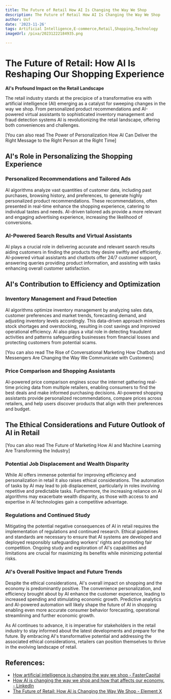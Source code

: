```yaml
---
title: The Future of Retail How AI Is Changing the Way We Shop
description: The Future of Retail How AI Is Changing the Way We Shop
author: Usf
date: '2023-11-26'
tags: Artificial Intelligence,E-commerce,Retail,Shopping,Technology
imageUrl: /pixa/20231222184935.png

---
```

# The Future of Retail: How AI Is Reshaping  Our Shopping  Experience

**AI's Profound Impact  on the Retail Landscape**

The retail industry stands at the precipice of a  transformative era with artificial intelligence (AI) emerging as a catalyst for sweeping changes in the way we shop. From personalized product  recommendations and AI-powered virtual assistants to  sophisticated inventory management and fraud detection systems AI is revolutionizing the retail landscape,  offering both conveniences and challenges.

[You can also read The Power  of Personalization How AI Can Deliver the Right Message  to the  Right Person at the Right Time]


## AI's Role in Personalizing the Shopping Experience

### Personalized Recommendations and Tailored Ads

AI algorithms analyze vast quantities of customer data, including  past purchases, browsing history, and preferences, to generate highly personalized product  recommendations. These recommendations, often  presented in real-time  enhance the shopping experience, catering to individual tastes and needs.  AI-driven tailored ads provide a more relevant and engaging advertising  experience, increasing the likelihood of conversions.

### AI-Powered Search Results and Virtual Assistants

AI plays  a crucial role in delivering accurate and relevant  search results aiding customers in  finding the products they  desire swiftly and efficiently. AI-powered virtual assistants and chatbots offer 24/7 customer support, answering queries providing product information, and assisting  with tasks enhancing  overall customer satisfaction.

## AI's Contribution to Efficiency and Optimization

### Inventory Management and Fraud Detection

AI algorithms optimize inventory management by analyzing sales data, customer preferences and market trends, forecasting demand, and adjusting inventory levels accordingly. This data-driven approach minimizes stock shortages and overstocking, resulting in cost savings and improved operational efficiency. AI also plays a vital role in detecting fraudulent activities and patterns safeguarding businesses from financial losses  and protecting  customers from potential scams.

[You can also  read The Rise of  Conversational Marketing How Chatbots and Messengers Are Changing the Way  We  Communicate with Customers]


###  Price Comparison and Shopping Assistants

AI-powered price comparison engines scour the internet gathering real-time pricing data from multiple retailers, enabling consumers to find the  best deals  and make informed purchasing decisions. AI-powered shopping assistants provide personalized recommendations, compare prices across retailers, and help users discover products that align with their preferences and budget.

## The Ethical Considerations and Future Outlook of AI in Retail

[You can also read The Future of  Marketing How AI and Machine  Learning Are Transforming the Industry]


###  Potential Job Displacement and Wealth Disparity

While AI offers immense  potential for improving efficiency and personalization in retail it also raises ethical considerations. The automation of tasks by AI may lead  to job displacement,  particularly in roles  involving repetitive and predictable tasks. Furthermore, the increasing reliance on AI algorithms may exacerbate wealth disparity, as those with access to  and expertise in  AI technologies  gain a competitive advantage.

###  Regulations and Continued Study

Mitigating the potential negative  consequences  of  AI in  retail requires  the implementation of regulations and continued research. Ethical guidelines and standards are necessary to ensure that AI systems are developed and deployed responsibly  safeguarding workers' rights and promoting fair competition. Ongoing study and exploration of AI's  capabilities and  limitations are crucial for maximizing its benefits while minimizing potential risks.

### AI's Overall Positive Impact and Future Trends

Despite  the ethical considerations, AI's overall impact on shopping and  the  economy is predominantly positive. The convenience personalization, and efficiency brought about by AI enhance the customer experience, leading  to increased spending and stimulating economic  growth. Predictive  analytics and AI-powered automation will likely shape the future of AI in shopping  enabling even more accurate consumer behavior forecasting, operational streamlining and further economic growth.

As AI continues to  advance,  it is imperative for stakeholders in the retail industry to stay informed about the latest developments and prepare for the future. By embracing AI's  transformative potential  and addressing the associated ethical considerations, retailers can position themselves to  thrive in the evolving landscape of  retail.

## References:
- [How artificial intelligence is changing the way we shop - FasterCapital](https://fastercapital.com/content/How-artificial-intelligence-is-changing-the-way-we-shop.html)
- [How AI is changing the way we shop and how that affects our economy. - LinkedIn](https://www.linkedin.com/pulse/how-ai-changing-way-we-shop-affects-our-economy-zeid-daoud-uccze)
- [The Future of Retail: How AI is Changing the Way We Shop - Element X](https://www.elementx.ai/post/the-future-of-retail-how-ai-is-changing-the-way-we-shop)
